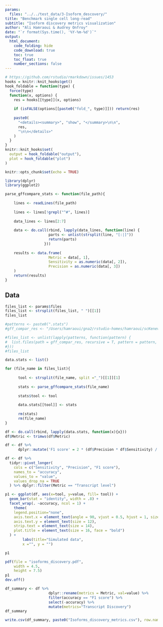 ```yaml
---
params:
  files: "../../test_data/3-Isoform_descovery/"
title: "Benchmark single cell long-read"
subtitle: "Isoform discovery metrics visualization"
author: "Ali Hamraoui & Audrey Onfroy"
date: "`r format(Sys.time(), '%Y-%m-%d')`"
output:
  html_document:
    code_folding: hide
    code_download: true
    toc: true
    toc_float: true
    number_sections: false
---
```


<!-- Automatically computes and prints in the output the running time for any code chunk -->
```r
# https://github.com/rstudio/rmarkdown/issues/1453
hooks = knitr::knit_hooks$get()
hook_foldable = function(type) {
  force(type)
  function(x, options) {
    res = hooks[[type]](x, options)
    
    if (isFALSE(options[[paste0("fold_", type)]])) return(res)
    
    paste0(
      "<details><summary>", "show", "</summary>\n\n",
      res,
      "\n\n</details>"
    )
  }
}
knitr::knit_hooks$set(
  output = hook_foldable("output"),
  plot = hook_foldable("plot")
)
```

```r
knitr::opts_chunk$set(echo = TRUE)
```

```r
library(dplyr)
library(ggplot2)

parse_gffcompare_stats <- function(file_path){
  
    lines <- readLines(file_path)
  
    lines <- lines[!grepl("^#", lines)]
    
    data_lines <- lines[2:7]
    
    data <- do.call(rbind, lapply(data_lines, function(line) {
                    parts <- unlist(strsplit(line, "[:|]"))
                    return(parts)
                  }))
    
    results <- data.frame(
                    Metric = data[, 1],
                    Sensitivity = as.numeric(data[, 2]),
                    Precision = as.numeric(data[, 3])
    )
    return(results)
}

```

## Data

```r
files_list <- params$files
files_list <- strsplit(files_list, " ")[[1]]
files_list
```

```r
#patterns <- paste0(".stats")
#gff_compar_res <- "/Users/hamraoui/gna2/rstudio-homes/hamraoui/scKenever/scKenver/3-Isoform_descovery/results/"

#files_list <- unlist(lapply(patterns, function(pattern) {
#  list.files(path = gff_compar_res, recursive = T, pattern = pattern, full.names = TRUE)
#}))
#files_list
```

```r
data.stats <- list()

for (file_name in files_list){
  
      tool <- strsplit(file_name, split ="_")[[1]][1]
      
      stats <- parse_gffcompare_stats(file_name)
      
      stats$tool <- tool
      
      data.stats[[tool]] <- stats
      
      rm(stats)
      rm(file_name)
}
```

```r
df <- do.call(rbind, lapply(data.stats, function(x){x}))
df$Metric <- trimws(df$Metric)
```

```r
df <- df %>%
      dplyr::mutate('F1 score' = 2 * (df$Precision * df$Sensitivity) / (df$Precision + df$Sensitivity))
```

```r
df <- df %>% 
  tidyr::pivot_longer(
    cols = c("Sensitivity", "Precision", "F1 score"), 
    names_to = "accuracy", 
    values_to = "value",
    values_drop_na = TRUE
  ) %>% dplyr::filter(Metric == "Transcript level")
```

```r
p1 <- ggplot(df, aes(x=tool, y=value, fill= tool)) + 
  geom_bar(stat = "identity", width = .8) +
  facet_wrap(. ~accuracy, ncol = 1) +
    theme(
    legend.position="none",
    axis.text.x = element_text(angle = 90, vjust = 0.5, hjust = 1, size = 12),
    axis.text.y = element_text(size = 12),
    strip.text = element_text(size = 14),
    plot.title = element_text(size = 16, face = "bold")
  ) +
        labs(title="Simulated data",
        x ="", y = "")
```

```r
p1
```

```r
pdf(file = "isoforms_discovery.pdf", 
    width = 4.5, 
    height = 7.5)
p1
dev.off()
```

```r
df_summary <- df %>%
                    dplyr::rename(metrics = Metric, val=value) %>%
                    filter(accuracy == "F1 score") %>%
                    select(-accuracy) %>%
                    mutate(metrics="Transcript Discovery")
df_summary
```

```r
write.csv(df_summary, paste0("Isoforms_discovery_metrics.csv"), row.names = F)
```

